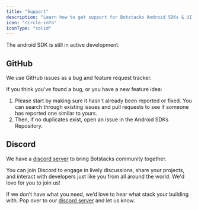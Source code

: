 ```yaml
---
title: "Support"
description: "Learn how to get support for Botstacks Android SDKs & UI Kits, including feature requests, bug fixes, and technical support from the team."
icon: "circle-info"
iconType: "solid"
---
```

<Warning> The android SDK is still in active development.</Warning>
## GitHub

We use GitHub issues as a bug and feature request tracker.

If you think you've found a bug, or you have a new feature idea:

1. Please start by making sure it hasn't already been reported or fixed. You can search through existing issues and pull requests to see if someone has reported one similar to yours.
2. Then, if no duplicates exist, open an issue in the Android SDKs Repository.


## Discord
We have a [discord server](https://discord.com/invite/5kwyQCz3zZ) to bring Botstacks community together. 

You can join Discord to engage in lively discussions, share your projects, and interact with developers just like you from all around the world. We'd love for you to join us!


  
<Note>If we don’t have what you need, we’d love to hear what stack your building with. Pop over to our [discord server](https://discord.com/invite/5kwyQCz3zZ) and let us know. </Note>
